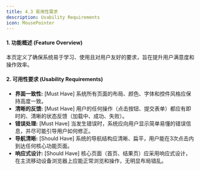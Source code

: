 ```yaml
---
title: 4.3 易用性需求
description: Usability Requirements
icon: MousePointer
---
```


#### 1. 功能概述 (Feature Overview)

本页定义了确保系统易于学习、使用且对用户友好的要求，旨在提升用户满意度和操作效率。

#### 2. 可用性要求 (Usability Requirements)

- **界面一致性:** [Must Have] 系统所有页面的布局、颜色、字体和控件风格应保持高度一致。
- **清晰的反馈:** [Must Have] 用户的任何操作（点击按钮、提交表单）都应有即时的、清晰的状态反馈（加载中、成功、失败）。
- **错误处理:** [Must Have] 当发生错误时，系统应向用户显示简单易懂的错误信息，并尽可能引导用户如何修正。
- **导航清晰:** [Should Have] 系统的导航结构应清晰、扁平，用户能在3次点击内到达任何核心功能页面。
- **响应式设计:** [Should Have] 核心页面（首页、结果页）应采用响应式设计，在主流移动设备浏览器上应能正常浏览和操作，无明显布局错乱。